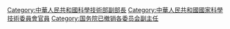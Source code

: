[[Category:中華人民共和國科學技術部副部長|Category:中華人民共和國科學技術部副部長]]
[[Category:中華人民共和國國家科學技術委員會官員|Category:中華人民共和國國家科學技術委員會官員]]
[[Category:国务院已撤销各委员会副主任|Category:国务院已撤销各委员会副主任]]